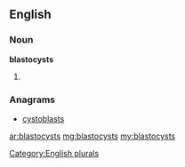 ==English==

===Noun===
'''blastocysts'''

# {{plural of|[[blastocyst]]}}

===Anagrams===
* [[cystoblasts#English|cystoblasts]]

[[Category:English plurals]]

[[ar:blastocysts]]
[[mg:blastocysts]]
[[my:blastocysts]]